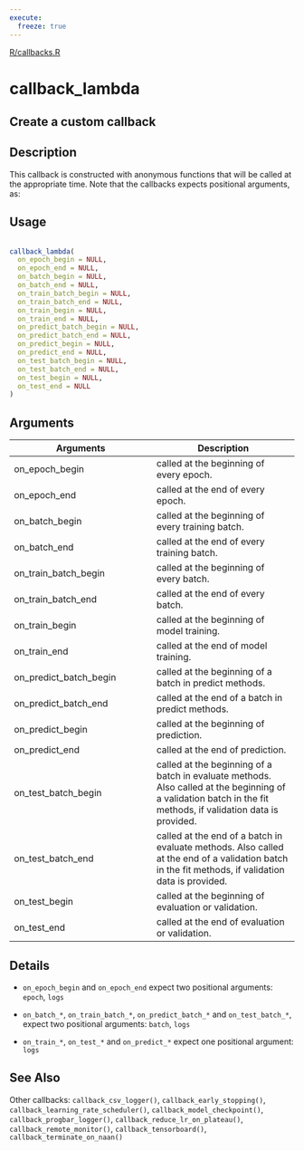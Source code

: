```yaml
---
execute:
  freeze: true
---
```


[R/callbacks.R](https://github.com/rstudio/keras//blob/main/R/callbacks.R#L516) 

# callback_lambda

## Create a custom callback

## Description
 This callback is constructed with anonymous functions that will be called at the appropriate time. Note that the callbacks expects positional arguments, as: 


## Usage
```r
 
callback_lambda( 
  on_epoch_begin = NULL, 
  on_epoch_end = NULL, 
  on_batch_begin = NULL, 
  on_batch_end = NULL, 
  on_train_batch_begin = NULL, 
  on_train_batch_end = NULL, 
  on_train_begin = NULL, 
  on_train_end = NULL, 
  on_predict_batch_begin = NULL, 
  on_predict_batch_end = NULL, 
  on_predict_begin = NULL, 
  on_predict_end = NULL, 
  on_test_batch_begin = NULL, 
  on_test_batch_end = NULL, 
  on_test_begin = NULL, 
  on_test_end = NULL 
) 
```

## Arguments
|Arguments|Description|
|---|---|
| on_epoch_begin | called at the beginning of every epoch. |
| on_epoch_end | called at the end of every epoch. |
| on_batch_begin | called at the beginning of every training batch. |
| on_batch_end | called at the end of every training batch. |
| on_train_batch_begin | called at the beginning of every batch. |
| on_train_batch_end | called at the end of every batch. |
| on_train_begin | called at the beginning of model training. |
| on_train_end | called at the end of model training. |
| on_predict_batch_begin | called at the beginning of a batch in predict methods. |
| on_predict_batch_end | called at the end of a batch in predict methods. |
| on_predict_begin | called at the beginning of prediction. |
| on_predict_end | called at the end of prediction. |
| on_test_batch_begin | called at the beginning of a batch in evaluate methods. Also called at the beginning of a validation batch in the fit methods, if validation data is provided. |
| on_test_batch_end | called at the end of a batch in evaluate methods. Also called at the end of a validation batch in the fit methods, if validation data is provided. |
| on_test_begin | called at the beginning of evaluation or validation. |
| on_test_end | called at the end of evaluation or validation. |

## Details

  

- `on_epoch_begin` and `on_epoch_end` expect two positional arguments: `epoch`, `logs` 

- `on_batch_*`, `on_train_batch_*`, `on_predict_batch_*` and `on_test_batch_*`, expect two positional arguments: `batch`, `logs` 

- `on_train_*`, `on_test_*` and `on_predict_*` expect one positional argument: `logs` 

 





## See Also
 Other callbacks:  `callback_csv_logger()`, `callback_early_stopping()`, `callback_learning_rate_scheduler()`, `callback_model_checkpoint()`, `callback_progbar_logger()`, `callback_reduce_lr_on_plateau()`, `callback_remote_monitor()`, `callback_tensorboard()`, `callback_terminate_on_naan()` 

